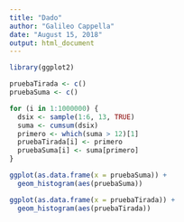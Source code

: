 ---
title: "Dado"
author: "Galileo Cappella"
date: "August 15, 2018"
output: html_document
---

```{r}
library(ggplot2)
```

```{r}
pruebaTirada <- c()
pruebaSuma <- c()

for (i in 1:1000000) {
  dsix <- sample(1:6, 13, TRUE)
  suma <- cumsum(dsix)
  primero <- which(suma > 12)[1]
  pruebaTirada[i] <- primero
  pruebaSuma[i] <- suma[primero]
}

ggplot(as.data.frame(x = pruebaSuma)) +
  geom_histogram(aes(pruebaSuma))

ggplot(as.data.frame(x = pruebaTirada)) +
  geom_histogram(aes(pruebaTirada))
```
